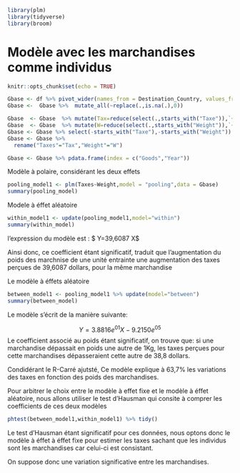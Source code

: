 ```r
library(plm)
library(tidyverse)
library(broom)
```

# Modèle avec les marchandises comme individus


```r
knitr::opts_chunk$set(echo = TRUE)
```

```r
Gbase <- df %>% pivot_wider(names_from = Destination_Country, values_from = c(Taxe,Weight))
Gbase <-  Gbase %>%  mutate_all(~replace(.,is.na(.),0))

```




```r
Gbase  <- Gbase  %>% mutate(Tax=reduce(select(.,starts_with("Taxe")),`+`))
Gbase  <- Gbase  %>% mutate(W=reduce(select(.,starts_with("Weight")),`+`))
Gbase <- Gbase %>% select(-starts_with("Taxe"),-starts_with("Weight"))
Gbase <- Gbase %>% 
  rename("Taxes"="Tax","Weight"="W")

Gbase <- Gbase %>% pdata.frame(index = c("Goods","Year"))
```



Modèle à polaire, considérant les deux effets
```r
pooling_model1 <- plm(Taxes~Weight,model = "pooling",data = Gbase)
summary(pooling_model)
```



Modele à éffet aléatoire

```r
within_model1 <- update(pooling_model1,model="within")
summary(within_model)
```
l'expression du modèle est : $  Y=39,6087 X$

Ainsi donc, ce coefficient étant significatif,  traduit que l'augmentation du poids des marchnise de une unité entrainte une augmentation des taxes perçues de 39,6087 dollars, pour la même marchandise


Le modèle à éffets aléatoire

```r
between_model1 <- pooling_model1 %>% update(model="between")
summary(between_model)
```
Le modèle s'écrit de la manière suivante:

$$Y= 3.8816e^{01}X -9.2150e^{05}$$
Le coefficient associé au poids étant significatif, on trouve que: si une marchandise dépassait en poids une autre de 1Kg, les taxes perçues pour cette marchandises dépasseraient cette autre de 38,8 dollars.

Condidérant le R-Carré ajutsté, Ce modèle explique à 63,7% les variations des taxes en fonction des poids des marchandises.

Pour arbitrer le choix entre le modèle à effet fixe et le modèle à éffet aléatoire, nous allons utiliser le test d'Hausman qui consite à comprer les coefficients de ces deux modèles

```r
phtest(between_model1,within_model1) %>% tidy()
``` 
Le test d'Hausman étant significatif pour ces données, nous optons donc le modèle à éffet à éffet fixe pour estimer les taxes sachant que les individus sont les marchandises car celui-ci est consistant. 

On suppose donc une variation significative entre les marchandises.



